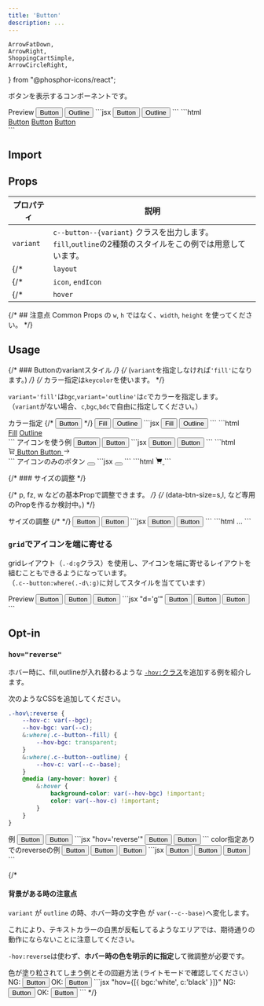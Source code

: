 ```yaml
---
title: 'Button'
description: ...
---
```


	ArrowFatDown,
	ArrowRight,
	ShoppingCartSimple,
	ArrowCircleRight,
} from "@phosphor-icons/react";


ボタンを表示するコンポーネントです。


<Preview>
	<PreviewTitle>Preview</PreviewTitle>
	<PreviewArea p='20' bg='u:stripe'>
		<Flex variant='cluster' g='20'>
			<Button href='###' variant='fill'>Button</Button>
			<Button href='###' variant='outline'>Outline</Button>
		</Flex>
	</PreviewArea>
	<PreviewCode slot='tab' label='JSX'>
		```jsx
		<Flex variant='cluster' g='20'>
			<Button href='###' variant='fill'>Button</Button>
			<Button href='###' variant='outline'>Outline</Button>
		</Flex>
		```
	</PreviewCode>
	<PreviewCode slot='tab' label='HTML'>
		```html
		<div class="l--flex l--flex--cluster -g:20">
			<a class="c--button -hov:fade" href="###">Button</a>
			<a class="c--button c--button--fill -hov:fade" href="###">Button</a>
			<a class="c--button c--button--outline -hov:fade" href="###">Button</a>
		</div>
		```
	</PreviewCode>
</Preview>

## Import
<ImportSource name='Button' css='css' react astro />

## Props

| プロパティ | 説明 |
|---|---|
|`variant`| `c--button--{variant}` クラスを出力します。`fill`,`outline`の2種類のスタイルをこの例では用意しています。|
{/* |`layout`| Buttonを構成するレイアウト用コンポーネントを指定できます。デフォルトは`Lism`です。| */}
{/* |`icon`, `endIcon` | ボタンテキストの左右に表示するアイコンを指定できます。| */}
{/* |`hover`| デフォルトは`fade`が指定されています。| */}


{/* ## 注意点
Common Props の `w`, `h` ではなく、`width`, `height` を使ってください。 */}



## Usage

{/* ### Buttonのvariantスタイル */}
{/* (`variant`を指定しなければ`'fill'`になります。) */}
{/* カラー指定は`keycolor`を使います。 */}

`variant='fill'`は`bgc`,`variant='outline'`は`c`でカラーを指定します。  
（`variant`がない場合、`c`,`bgc`,`bdc`で自由に指定してください。）


<Preview>
	<PreviewTitle>カラー指定</PreviewTitle>
	<PreviewArea p='20' bg='u:stripe'>
		<Flex variant='cluster' g='20'>
			{/* <Button href='###' bgc='base-2' bdc='divider'>Button</Button> */}
			<Button href='###' variant='fill' bgc='main'>Fill</Button>
			<Button href='###' variant='outline' c='#64a31c'>Outline</Button>
		</Flex>
	</PreviewArea>
	<PreviewCode slot='tab' label='JSX'>
		```jsx
		<Flex variant='cluster' g='20'>
			<Button href='###' variant='fill' bgc='main'>Fill</Button>
			<Button href='###' variant='outline' c='#64a31c'>Outline</Button>
		</Flex>
		```
	</PreviewCode>
	<PreviewCode slot='tab' label='HTML'>
		```html
		<div class="l--flex l--flex--cluster -g:20">
			<a class="c--button c--button--fill -hov:fade -bgc:main" href="###">Fill</a>
			<a class="c--button c--button--outline -hov:fade -c:" style="--c:#64a31c" href="###">Outline</a>
		</div>
		```
	</PreviewCode>
</Preview>


<Preview>
	<PreviewTitle>アイコンを使う例</PreviewTitle>
	<PreviewArea p='20' bg='u:stripe'>
		<Flex variant='cluster' g='20'>
			<Button href='###' variant='fill' ai='c' g='10' bdrs='1'>
				<Icon icon='cart' />
				<span>Button</span>
			</Button>
			<Button href='###' variant='outline' ai='c' g='5' bdrs='1'>
				<span>Button</span>
				<Icon icon={ArrowRight} offset='20% 0'/>
			</Button>
		</Flex>
	</PreviewArea>
	<PreviewCode slot='tab' label='JSX'>
		```jsx
		<Flex variant='cluster' g='20'>
			<Button href='###' variant='fill' ai='c' g='10' bdrs='1'>
				<Icon icon='cart' />
				<span>Button</span>
			</Button>
			<Button href='###' variant='outline' ai='c' g='5' bdrs='1'>
				<span>Button</span>
				<Icon icon={ArrowRight} offset='20% 0'/>
			</Button>
		</Flex>
		```
	</PreviewCode>
	<PreviewCode slot='tab' label='HTML'>
		```html
		<div class="l--flex l--flex--cluster -g:20">
			<a class="c--button c--button--fill -hov:fade -ai:c -g:10 -bdrs:1" href="###">
				<svg xmlns="http://www.w3.org/2000/svg" viewBox="0 0 256 256" width="1em" height="1em" fill="currentColor" focusable="false" class="l--icon" aria-hidden="true" data-astro-source-file="/Users/ryo/DEV/Library/Lism-UI/lism-ui/packages/lism-astro/components/Icon/SVG.astro" data-astro-source-loc="27:2">
					<path d="M230.14,58.87A8,8,0,0,0,224,56H62.68L56.6,22.57A8,8,0,0,0,48.73,16H24a8,8,0,0,0,0,16h18L67.56,172.29a24,24,0,0,0,5.33,11.27,28,28,0,1,0,44.4,8.44h45.42A27.75,27.75,0,0,0,160,204a28,28,0,1,0,28-28H91.17a8,8,0,0,1-7.87-6.57L80.13,152h116a24,24,0,0,0,23.61-19.71l12.16-66.86A8,8,0,0,0,230.14,58.87ZM104,204a12,12,0,1,1-12-12A12,12,0,0,1,104,204Zm96,0a12,12,0,1,1-12-12A12,12,0,0,1,200,204Zm4-74.57A8,8,0,0,1,196.1,136H77.22L65.59,72H214.41Z" data-astro-source-file="/Users/ryo/DEV/Library/Lism-UI/lism-ui/packages/lism-astro/components/Icon/SVG.astro" data-astro-source-loc="28:12"></path>
				</svg>
				<span>Button</span>
			</a>
			<a class="c--button c--button--outline -hov:fade -ai:c -g:5 -bdrs:1" href="###">
				<span>Button</span>
				<svg xmlns="http://www.w3.org/2000/svg" width="1em" height="1em" fill="currentColor" viewBox="0 0 256 256" class="l--icon" style="--offset:20% 0" aria-hidden="true">
					<path d="M221.66,133.66l-72,72a8,8,0,0,1-11.32-11.32L196.69,136H40a8,8,0,0,1,0-16H196.69L138.34,61.66a8,8,0,0,1,11.32-11.32l72,72A8,8,0,0,1,221.66,133.66Z"></path>
				</svg>
			</a>
		</div>
		```
	</PreviewCode>
</Preview>



<Preview>
	<PreviewTitle>アイコンのみのボタン</PreviewTitle>
	<PreviewArea p='20' bg='u:stripe'>
		<Button href='###' variant='fill' w='fit' p='20' bdrs='2'>
			<Icon icon={{as:ShoppingCartSimple, weight:'fill'}} fz='l'/>
		</Button> 
	</PreviewArea>
	<PreviewCode slot='tab' label='JSX'>
		```jsx
		<Button href='###' variant='fill' w='fit' p='20' bdrs='2'>
			<Icon icon={{as:ShoppingCartSimple, weight:'fill'}} fz='l'/>
		</Button> 
		```
	</PreviewCode>
	<PreviewCode slot='tab' label='HTML'>
		```html
		<a class="c--button c--button--fill -hov:fade -w:fit -p:20 -bdrs:2" href="###">
			<svg xmlns="http://www.w3.org/2000/svg" width="1em" height="1em" fill="currentColor" viewBox="0 0 256 256" class="l--icon -fz:l" aria-hidden="true">
				<path d="M239.71,74.14l-25.64,92.28A24.06,24.06,0,0,1,191,184H92.16A24.06,24.06,0,0,1,69,166.42L33.92,40H16a8,8,0,0,1,0-16H40a8,8,0,0,1,7.71,5.86L57.19,64H232a8,8,0,0,1,7.71,10.14ZM88,200a16,16,0,1,0,16,16A16,16,0,0,0,88,200Zm104,0a16,16,0,1,0,16,16A16,16,0,0,0,192,200Z"></path>
			</svg>
		</a>
		```
	</PreviewCode>
</Preview>




{/* ### サイズの調整 */}

{/* p, fz, w などの基本Propで調整できます。   */}
{/* (data-btn-size=s,l, など専用のPropを作るか検討中。) */}


<Preview>
	<PreviewTitle>サイズの調整</PreviewTitle>
	<PreviewArea p='20' isFlow='s' bg='u:stripe'>
		{/* <Flex g='20'> */}
		<Button href='###' variant='fill' ai='c' g='10' w='fit' fz='s' bdrs='2'>
			<Icon icon='cart' />
			<span>Button</span>
		</Button>
		<Button href='###' variant='fill' d='f' maxW='25rem' ai='c' jc='c' g='10' fz='l' py='20' px='30' bdrs='2'>
			<Icon icon='cart' />
			<span>Button</span>
		</Button>
	</PreviewArea>
	<PreviewCode slot='tab' label='JSX'>
		```jsx
		<Button href='###' variant='fill' ai='c' g='10' w='fit' fz='s' bdrs='2'>
			<Icon icon='cart' />
			<span>Button</span>
		</Button>
		<Button href='###' variant='fill' d='f' maxW='25rem' ai='c' jc='c' g='10' fz='l' py='20' px='30' bdrs='2'>
			<Icon icon='cart' />
			<span>Button</span>
		</Button>
		```
	</PreviewCode>
	<PreviewCode slot='tab' label='HTML'>
		```html
		...
		```
	</PreviewCode>
</Preview>



### `grid`でアイコンを端に寄せる

gridレイアウト（`.-d:g`クラス）を使用し、アイコンを端に寄せるレイアウトを組むこともできるようになっています。  
（`.c--button:where(.-d\:g)`に対してスタイルを当てています）

<Preview>
	<PreviewTitle>Preview</PreviewTitle>
	<PreviewArea resize p='20' isFlow='20'>
		<Button href='###' variant='fill' d='g' gtc='1em 1fr 1em' ai='c' g='10' maxW='25rem'>
			<Icon icon='cart'/>
			<span>Button</span>
		</Button>
		<Button href='###' variant='fill' d='g' gtc='1em 1fr 1em' ai='c' g='10' maxW='25rem'>
			<GridItem gc='2'>Button</GridItem>
			<Icon icon={ArrowRight}/>
		</Button>
		<Button href='###' variant='fill' d='g' gtc='1em 1fr 1em' ai='c' g='10' maxW='25rem'>
			<Icon icon='cart'/>
			<span>Button</span>
			<Icon icon={ArrowRight}/>
		</Button>
	</PreviewArea>
	<PreviewCode slot='tab' label='JSX'>
		```jsx "d='g'"
		<Button href='###' variant='fill' d='g' g='10' maxW='25rem'>
			<Icon icon='cart'/>
			<span>Button</span>
		</Button>
		<Button href='###' variant='fill' d='g' g='10' maxW='25rem'>
			<span>Button</span>
			<Icon icon={ArrowRight}/>
		</Button>
		<Button href='###' variant='fill' d='g' g='10' maxW='25rem'>
			<Icon icon='cart'/>
			<span>Button</span>
			<Icon icon={ArrowRight}/>
		</Button>
		```
	</PreviewCode>
</Preview>


## Opt-in

### `hov="reverse"`

ホバー時に、fill,outlineが入れ替わるような [`-hov:`クラス](/ja/css/hover)を追加する例を紹介します。


<PreviewTitle>次のようなCSSを追加してください。</PreviewTitle>
```scss
.-hov\:reverse {
	--hov-c: var(--bgc);
	--hov-bgc: var(--c);
	&:where(.c--button--fill) {
		--hov-bgc: transparent;
	}
	&:where(.c--button--outline) {
		--hov-c: var(--c--base);
	}
	@media (any-hover: hover) {
		&:hover {
			background-color: var(--hov-bgc) !important;
			color: var(--hov-c) !important;
		}
	}
}
```

<Preview>
	<PreviewTitle>例</PreviewTitle>
	<PreviewArea p='20' bg='u:stripe'>
		<Flex g='20'>
			<Button href='###' hov='reverse' variant='fill' jc='c' w='50%'>Button</Button>
			<Button href='###' hov='reverse' variant='outline' jc='c' w='50%'>Button</Button>
		</Flex>
	</PreviewArea>
	<PreviewCode slot='tab' label='JSX'>
	```jsx "hov='reverse'"
	<Flex g='20'>
		<Button href='###' hov='reverse' variant='fill' jc='c' w='50%'>Button</Button>
		<Button href='###' hov='reverse' variant='outline' jc='c' w='50%'>Button</Button>
	</Flex>
	```
	</PreviewCode>
</Preview>

<Preview>
	<PreviewTitle>color指定ありでのreverseの例</PreviewTitle>
	<PreviewArea resize p='20' bg='u:stripe'>
		<Flex variant='cluster' g='20'>
			<Button href='###' hov='reverse' variant='fill' bgc='main'>Button</Button>
			<Button href='###' hov='reverse' variant='outline' c='#64a31c'>Button</Button>
			<Button href='###' hov='reverse' variant='' bgc='base-2' c='link'>Button</Button>
		</Flex>
	</PreviewArea>
	<PreviewCode slot='tab' label='JSX'>
		```jsx
		<Flex variant='cluster' g='20'>
			<Button href='###' hov='reverse' variant='fill' bgc='main'>Button</Button>
			<Button href='###' hov='reverse' variant='outline' c='#64a31c'>Button</Button>
			<Button href='###' hov='reverse' variant='' bgc='base-2' c='link'>Button</Button>
		</Flex>
		```
	</PreviewCode>
</Preview>

<br />

{/* 
#### 背景がある時の注意点

`variant` が `outline` の時、ホバー時の文字色 が `var(--c--base)`へ変化します。

<Callout type='warning'>
これにより、テキストカラーの白黒が反転してるようなエリアでは、期待通りの動作にならないことに注意してください。
</Callout>

`-hov:reverse`は使わず、**ホバー時の色を明示的に指定**して微調整が必要です。

<Preview>
	<PreviewTitle>色が塗り粒されてしまう例とその回避方法 (ライトモードで確認してください）</PreviewTitle>
	<PreviewArea p='20'>
		<Frame hasGutter py='50' pos='r' c='white'>
			<Media isLayer src='/img/img-3.jpg' alt='' width='960' height='640' z='-1'/>
			<Layer bgc='black:50%' z='-1'/>
			<Flex variant='cluster' g='20'>
				<Text>NG:</Text>
				<Button href='###' c='white' hov='reverse' variant='outline'>Button</Button>
			</Flex>
			<Spacer h='50' />
			<Flex variant='cluster' g='20'>
				<Text>OK:</Text>
				<Button href='###' c='white' hov={[{ bgc:'white', c:'black' }]} variant='outline'>Button</Button>
			</Flex>
		</Frame>
	</PreviewArea>
	<PreviewCode>
		```jsx "hov={[{ bgc:'white', c:'black' }]}"
		<Frame hasGutter py='50' pos='r' c='white'>
			<Media isLayer src='/img/img-3.jpg' alt='' width='960' height='640' z='-1'/>
			<Layer bgc='black:50%' z='-1'/>
			<Flex variant='cluster' g='20'>
				<Text>NG:</Text>
				<Button href='###' c='white' hov='reverse' variant='outline'>Button</Button>
			</Flex>
			<Spacer h='50' />
			<Flex variant='cluster' g='20'>
				<Text>OK:</Text>
				<Button href='###' c='white' hov={[{ bgc:'white', c:'black' }]} variant='outline'>Button</Button>
			</Flex>
		</Frame>
		```
	</PreviewCode>
</Preview> */}
